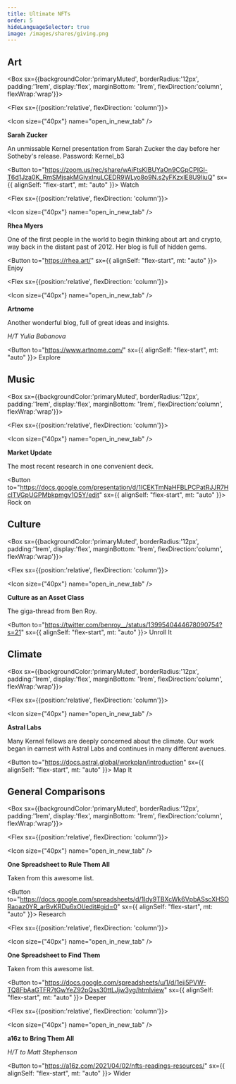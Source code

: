 ```yaml
---
title: Ultimate NFTs
order: 5
hideLanguageSelector: true
image: /images/shares/giving.png
---
```


## Art 

<Box sx={{backgroundColor:'primaryMuted', borderRadius:'12px', padding:'1rem', display:'flex', marginBottom: '1rem', flexDirection:'column', flexWrap:'wrap'}}>

<Chocolate>

<Flex sx={{position:'relative', flexDirection: 'column'}}>

<Icon size={"40px"} name="open_in_new_tab" />

**Sarah Zucker**

An unmissable Kernel presentation from Sarah Zucker the day before her Sotheby's release. Password: Kernel_b3

<Button to="https://zoom.us/rec/share/wAiFtsKIBUYaOn9CGpCPIGl-T6d1Jza0K_RmSMjsakMGiyxInuLCEDR9WLyo8o9N.s2yFKzxlE8U9IiuQ" sx={{ alignSelf: "flex-start", mt: "auto" }}>
    Watch
</Button>

</Flex>

<Flex sx={{position:'relative', flexDirection: 'column'}}>

<Icon size={"40px"} name="open_in_new_tab" />

**Rhea Myers**

One of the first people in the world to begin thinking about art and crypto, way back in the distant past of 2012. Her blog is full of hidden gems.

<Button to="https://rhea.art/" sx={{ alignSelf: "flex-start", mt: "auto" }}>
    Enjoy
</Button>

</Flex>

<Flex sx={{position:'relative', flexDirection: 'column'}}>

<Icon size={"40px"} name="open_in_new_tab" />

**Artnome**

Another wonderful blog, full of great ideas and insights. 

_H/T Yulia Babanova_

<Button to="https://www.artnome.com/" sx={{ alignSelf: "flex-start", mt: "auto" }}>
    Explore
</Button>

</Flex>

</Chocolate>

</Box>

## Music

<Box sx={{backgroundColor:'primaryMuted', borderRadius:'12px', padding:'1rem', display:'flex', marginBottom: '1rem', flexDirection:'column', flexWrap:'wrap'}}>

<Chocolate>

<Flex sx={{position:'relative', flexDirection: 'column'}}>

<Icon size={"40px"} name="open_in_new_tab" />

**Market Update**

The most recent research in one convenient deck.

<Button to="https://docs.google.com/presentation/d/1ICEKTmNaHFBLPCPatRJJR7HclTVGpUGPMbkpmgv1O5Y/edit" sx={{ alignSelf: "flex-start", mt: "auto" }}>
    Rock on
</Button>

</Flex>

</Chocolate>

</Box>

## Culture

<Box sx={{backgroundColor:'primaryMuted', borderRadius:'12px', padding:'1rem', display:'flex', marginBottom: '1rem', flexDirection:'column', flexWrap:'wrap'}}>

<Chocolate>

<Flex sx={{position:'relative', flexDirection: 'column'}}>

<Icon size={"40px"} name="open_in_new_tab" />

**Culture as an Asset Class**

The giga-thread from Ben Roy.

<Button to="https://twitter.com/benroy__/status/1399540444678090754?s=21" sx={{ alignSelf: "flex-start", mt: "auto" }}>
    Unroll It
</Button>

</Flex>

</Chocolate>

</Box>

## Climate

<Box sx={{backgroundColor:'primaryMuted', borderRadius:'12px', padding:'1rem', display:'flex', marginBottom: '1rem', flexDirection:'column', flexWrap:'wrap'}}>

<Chocolate>

<Flex sx={{position:'relative', flexDirection: 'column'}}>

<Icon size={"40px"} name="open_in_new_tab" />

**Astral Labs**

Many Kernel fellows are deeply concerned about the climate. Our work began in earnest with Astral Labs and continues in many different avenues.

<Button to="https://docs.astral.global/workplan/introduction" sx={{ alignSelf: "flex-start", mt: "auto" }}>
    Map It
</Button>

</Flex>

</Chocolate>

</Box>

## General Comparisons

<Box sx={{backgroundColor:'primaryMuted', borderRadius:'12px', padding:'1rem', display:'flex', marginBottom: '1rem', flexDirection:'column', flexWrap:'wrap'}}>

<Chocolate>

<Flex sx={{position:'relative', flexDirection: 'column'}}>

<Icon size={"40px"} name="open_in_new_tab" />

**One Spreadsheet to Rule Them All**

Taken from this <Link to="https://github.com/gianni-dalerta/awesome-nft">awesome list</Link>.

<Button to="https://docs.google.com/spreadsheets/d/1Idy9TBXcWk6VpbASscXHSORaoaz0YR_arBvKRDu6xOI/edit#gid=0" sx={{ alignSelf: "flex-start", mt: "auto" }}>
    Research
</Button>

</Flex>

<Flex sx={{position:'relative', flexDirection: 'column'}}>

<Icon size={"40px"} name="open_in_new_tab" />

**One Spreadsheet to Find Them**

Taken from this <Link to="https://github.com/gianni-dalerta/awesome-nft">awesome list</Link>.

<Button to="https://docs.google.com/spreadsheets/u/1/d/1eji5PVW-TQ8FbAaGTFR7tGwYeZ92pQss30ttLJjw3yg/htmlview" sx={{ alignSelf: "flex-start", mt: "auto" }}>
    Deeper
</Button>

</Flex>

<Flex sx={{position:'relative', flexDirection: 'column'}}>

<Icon size={"40px"} name="open_in_new_tab" />

**a16z to Bring Them All**

_H/T to <Link to="https://twitter.com/stephensonhmatt/status/1388208279948513282">Matt Stephenson</Link>_

<Button to="https://a16z.com/2021/04/02/nfts-readings-resources/" sx={{ alignSelf: "flex-start", mt: "auto" }}>
    Wider
</Button>

</Flex>

</Chocolate>

</Box>